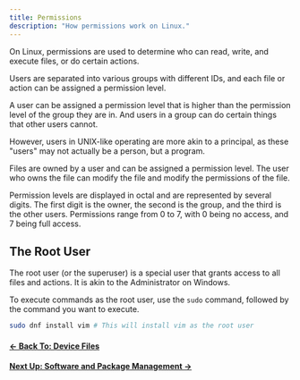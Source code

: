 ```yaml
---
title: Permissions
description: "How permissions work on Linux."
---
```


On Linux, permissions are used to determine who can read, write, and execute files, or do certain actions.

Users are separated into various groups with different IDs, and each file or action can be assigned a permission level.

A user can be assigned a permission level that is higher than the permission level of the group they are in. And users in a group can do certain things that other users cannot.

However, users in UNIX-like operating are more akin to a principal, as these "users" may not actually be a person, but a program.

Files are owned by a user and can be assigned a permission level. The user who owns the file can modify the file and modify the permissions of the file.

Permission levels are displayed in octal and are represented by several digits. The first digit is the owner, the second is the group, and the third is the other users. Permissions range from 0 to 7, with 0 being no access, and 7 being full access.

## The Root User

The root user (or the superuser) is a special user that grants access to all files and actions. It is akin to the Administrator on Windows.

To execute commands as the root user, use the `sudo` command, followed by the command you want to execute.

```bash
sudo dnf install vim # This will install vim as the root user
```

#### [← Back To: Device Files](/en/linux/devicefiles)

#### [Next Up: Software and Package Management →](/en/linux/software)
